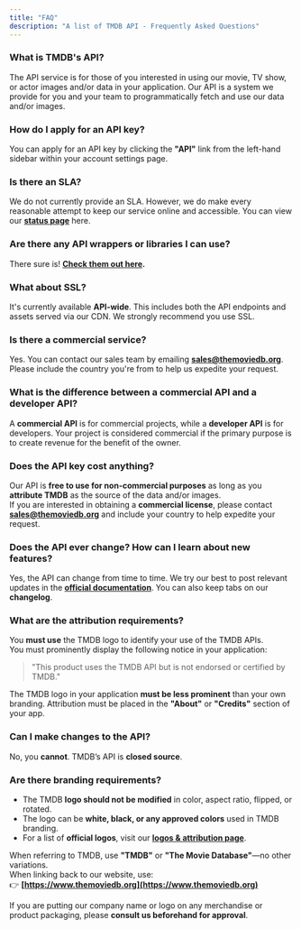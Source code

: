 ```yaml
---
title: "FAQ"
description: "A list of TMDB API - Frequently Asked Questions"
---
```


### What is TMDB's API?

The API service is for those of you interested in using our movie, TV show, or actor images and/or data in your application. Our API is a system we provide for you and your team to programmatically fetch and use our data and/or images.

### How do I apply for an API key?

You can apply for an API key by clicking the **"API"** link from the left-hand sidebar within your account settings page.

### Is there an SLA?

We do not currently provide an SLA. However, we do make every reasonable attempt to keep our service online and accessible. You can view our **[status page](https://status.themoviedb.org/)** here.

### Are there any API wrappers or libraries I can use?

There sure is! **[Check them out here](https://developer.themoviedb.org/docs/wrappers-and-libraries).**

### What about SSL?

It's currently available **API-wide**. This includes both the API endpoints and assets served via our CDN. We strongly recommend you use SSL.

### Is there a commercial service?

Yes. You can contact our sales team by emailing **[sales@themoviedb.org](mailto:sales@themoviedb.org)**. Please include the country you're from to help us expedite your request.

### What is the difference between a commercial API and a developer API?

A **commercial API** is for commercial projects, while a **developer API** is for developers. Your project is considered commercial if the primary purpose is to create revenue for the benefit of the owner.

### Does the API key cost anything?

Our API is **free to use for non-commercial purposes** as long as you **attribute TMDB** as the source of the data and/or images.  
If you are interested in obtaining a **commercial license**, please contact **[sales@themoviedb.org](mailto:sales@themoviedb.org)** and include your country to help expedite your request.

### Does the API ever change? How can I learn about new features?

Yes, the API can change from time to time. We try our best to post relevant updates in the **[official documentation](#)**. You can also keep tabs on our **changelog**.

### What are the attribution requirements?

You **must use** the TMDB logo to identify your use of the TMDB APIs.  
You must prominently display the following notice in your application:

> "This product uses the TMDB API but is not endorsed or certified by TMDB."

The TMDB logo in your application **must be less prominent** than your own branding. Attribution must be placed in the **"About"** or **"Credits"** section of your app.

### Can I make changes to the API?

No, you **cannot**. TMDB’s API is **closed source**.

### Are there branding requirements?

- The TMDB **logo should not be modified** in color, aspect ratio, flipped, or rotated.
- The logo can be **white, black, or any approved colors** used in TMDB branding.
- For a list of **official logos**, visit our **[logos & attribution page](https://www.themoviedb.org/about/logos-attribution)**.

When referring to TMDB, use **"TMDB"** or **"The Movie Database"**—no other variations.  
When linking back to our website, use:  
👉 **[https://www.themoviedb.org](https://www.themoviedb.org)**

If you are putting our company name or logo on any merchandise or product packaging, please **consult us beforehand for approval**.
